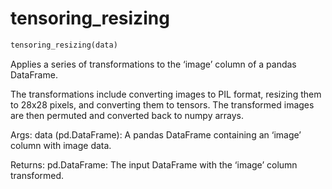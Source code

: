 # tensoring_resizing { #onco_derm_ai.tensoring_resizing }

```python
tensoring_resizing(data)
```

Applies a series of transformations to the 'image' column of a pandas DataFrame.

The transformations include converting images to PIL format, resizing them to 28x28 pixels,
and converting them to tensors. The transformed images are then permuted and converted back
to numpy arrays.

Args:
    data (pd.DataFrame): A pandas DataFrame containing an 'image' column with image data.

Returns:
    pd.DataFrame: The input DataFrame with the 'image' column transformed.